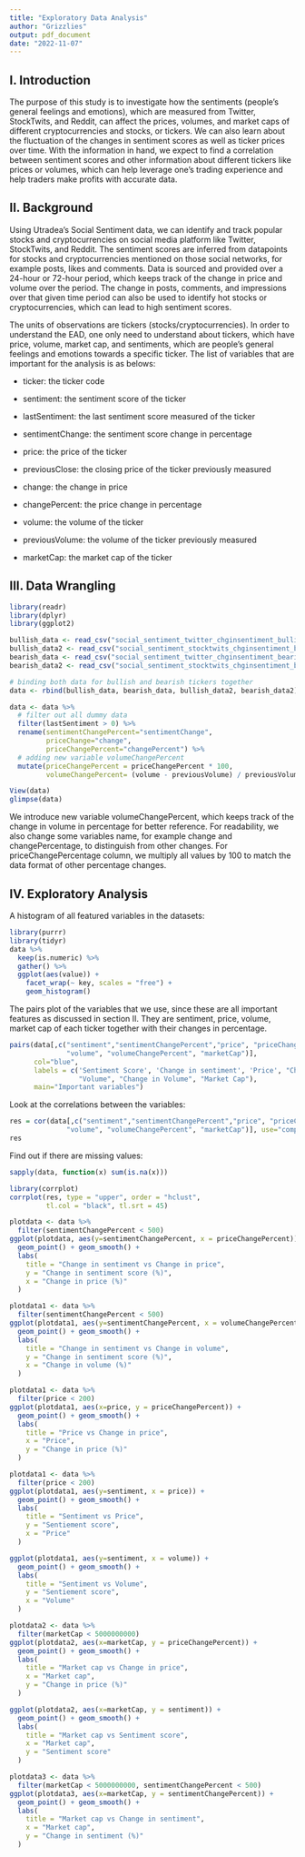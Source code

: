 ```yaml
---
title: "Exploratory Data Analysis"
author: "Grizzlies"
output: pdf_document
date: "2022-11-07"
---
```


## I. Introduction
  The purpose of this study is to investigate how the sentiments (people's general feelings and emotions), which are measured from Twitter, StockTwits, and Reddit, can affect the prices, volumes, and market caps of different cryptocurrencies and stocks, or tickers. We can also learn about the fluctuation of the changes in sentiment scores as well as ticker prices over time. With the information in hand, we expect to find a correlation between sentiment scores and other information about different tickers like prices or volumes, which can help leverage one's trading experience and help traders make profits with accurate data.

## II. Background
  Using Utradea's Social Sentiment data, we can identify and track popular stocks and cryptocurrencies on social media platform like Twitter, StockTwits, and Reddit. The sentiment scores are inferred from datapoints for stocks and cryptocurrencies mentioned on those social networks, for example posts, likes and comments. Data is sourced and provided over a 24-hour or 72-hour period, which keeps track of the change in price and volume over the period. The change in posts, comments, and impressions over that given time period can also be used to identify hot stocks or cryptocurrencies, which can lead to high sentiment scores. 

  The units of observations are tickers (stocks/cryptocurrencies). In order to understand the EAD, one only need to understand about tickers, which have price, volume, market cap, and sentiments, which are people's general feelings and emotions towards a specific ticker. The list of variables that are important for the analysis is as belows:

+ ticker: the ticker code

+ sentiment: the sentiment score of the ticker

+ lastSentiment: the last sentiment score measured of the ticker

+ sentimentChange: the sentiment score change in percentage

+ price: the price of the ticker

+ previousClose: the closing price of the ticker previously measured

+ change: the change in price

+ changePercent: the price change in percentage

+ volume: the volume of the ticker

+ previousVolume: the volume of the ticker previously measured

+ marketCap: the market cap of the ticker

## III. Data Wrangling
```r
library(readr)
library(dplyr)
library(ggplot2)

bullish_data <- read_csv("social_sentiment_twitter_chginsentiment_bullish_03-16-2022.csv")
bullish_data2 <- read_csv("social_sentiment_stocktwits_chginsentiment_bullish_03-16-2022.csv")
bearish_data <- read_csv("social_sentiment_twitter_chginsentiment_bearish_03-16-2022.csv")
bearish_data2 <- read_csv("social_sentiment_stocktwits_chginsentiment_bearish_03-16-2022.csv")

# binding both data for bullish and bearish tickers together
data <- rbind(bullish_data, bearish_data, bullish_data2, bearish_data2)

data <- data %>%
  # filter out all dummy data
  filter(lastSentiment > 0) %>%
  rename(sentimentChangePercent="sentimentChange", 
         priceChange="change", 
         priceChangePercent="changePercent") %>%
  # adding new variable volumeChangePercent
  mutate(priceChangePercent = priceChangePercent * 100, 
         volumeChangePercent= (volume - previousVolume) / previousVolume * 100) 

View(data)
glimpse(data)
```

  We introduce new variable volumeChangePercent, which keeps track of the change in volume in percentage for better reference. For readability, we also change some variables name, for example change and changePercentage, to distinguish from other changes. For priceChangePercentage column, we multiply all values by 100 to match the data format of other percentage changes.

## IV. Exploratory Analysis
A histogram of all featured variables in the datasets:
```r
library(purrr)
library(tidyr)
data %>%
  keep(is.numeric) %>% 
  gather() %>% 
  ggplot(aes(value)) +
    facet_wrap(~ key, scales = "free") +
    geom_histogram()
```

  The pairs plot of the variables that we use, since these are all important features as discussed in section II. They are sentiment, price, volume, market cap of each ticker together with their changes in percentage.
```r
pairs(data[,c("sentiment","sentimentChangePercent","price", "priceChangePercent", 
              "volume", "volumeChangePercent", "marketCap")], 
      col="blue",  
      labels = c('Sentiment Score', 'Change in sentiment', 'Price', "Change in price", 
                 "Volume", "Change in Volume", "Market Cap"), 
      main="Important variables")
```

  Look at the correlations between the variables:
```r
res = cor(data[,c("sentiment","sentimentChangePercent","price", "priceChangePercent", 
              "volume", "volumeChangePercent", "marketCap")], use="complete.obs")
res
```


  Find out if there are missing values:
```r
sapply(data, function(x) sum(is.na(x)))
```

```r
library(corrplot)
corrplot(res, type = "upper", order = "hclust", 
         tl.col = "black", tl.srt = 45)
```

```r
plotdata <- data %>%
  filter(sentimentChangePercent < 500)
ggplot(plotdata, aes(y=sentimentChangePercent, x = priceChangePercent)) + 
  geom_point() + geom_smooth() + 
  labs(
    title = "Change in sentiment vs Change in price",
    y = "Change in sentiment score (%)",
    x = "Change in price (%)"
  )     
```

```r
plotdata1 <- data %>%
  filter(sentimentChangePercent < 500)
ggplot(plotdata1, aes(y=sentimentChangePercent, x = volumeChangePercent)) + 
  geom_point() + geom_smooth() + 
  labs(
    title = "Change in sentiment vs Change in volume",
    y = "Change in sentiment score (%)",
    x = "Change in volume (%)"
  )     
```

```r
plotdata1 <- data %>%
  filter(price < 200)
ggplot(plotdata1, aes(x=price, y = priceChangePercent)) + 
  geom_point() + geom_smooth() +
  labs(
    title = "Price vs Change in price",
    x = "Price",
    y = "Change in price (%)"
  )  
```

```r
plotdata1 <- data %>%
  filter(price < 200)
ggplot(plotdata1, aes(y=sentiment, x = price)) + 
  geom_point() + geom_smooth() +
  labs(
    title = "Sentiment vs Price",
    y = "Sentiement score",
    x = "Price"
  )  
```
```r
ggplot(plotdata1, aes(y=sentiment, x = volume)) + 
  geom_point() + geom_smooth() +
  labs(
    title = "Sentiment vs Volume",
    y = "Sentiement score",
    x = "Volume"
  )  
```

```r
plotdata2 <- data %>%
  filter(marketCap < 5000000000)
ggplot(plotdata2, aes(x=marketCap, y = priceChangePercent)) + 
  geom_point() + geom_smooth() +
  labs(
    title = "Market cap vs Change in price",
    x = "Market cap",
    y = "Change in price (%)"
  )
```

```r
ggplot(plotdata2, aes(x=marketCap, y = sentiment)) + 
  geom_point() + geom_smooth() + 
  labs(
    title = "Market cap vs Sentiment score",
    x = "Market cap",
    y = "Sentiment score"
  )
```

```r
plotdata3 <- data %>%
  filter(marketCap < 5000000000, sentimentChangePercent < 500)
ggplot(plotdata3, aes(x=marketCap, y = sentimentChangePercent)) + 
  geom_point() + geom_smooth() +
  labs(
    title = "Market cap vs Change in sentiment",
    x = "Market cap",
    y = "Change in sentiment (%)"
  )
```

